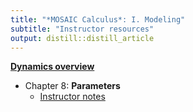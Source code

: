 ```yaml
---
title: "*MOSAIC Calculus*: I. Modeling"
subtitle: "Instructor resources"
output: distill::distill_article
---
```


**[Dynamics overview](Dynamics-overview-notes.html)**


- Chapter 8: **Parameters**
    - [Instructor notes](Chap-8-parameters.html)
    
